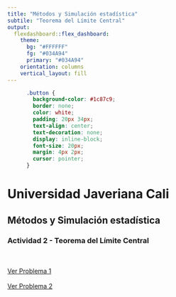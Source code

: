 ```yaml
---
title: "Métodos y Simulación estadística"
subtile: "Teorema del Límite Central"
output: 
  flexdashboard::flex_dashboard:
    theme:
      bg: "#FFFFFF"
      fg: "#034A94" 
      primary: "#034A94" 
    orientation: columns
    vertical_layout: fill
---
```

```css
      .button {
        background-color: #1c87c9;
        border: none;
        color: white;
        padding: 20px 34px;
        text-align: center;
        text-decoration: none;
        display: inline-block;
        font-size: 20px;
        margin: 4px 2px;
        cursor: pointer;
      }
```   
    
<h1>Universidad Javeriana Cali</h1>
<h2>Métodos y Simulación estadística</h2>
<h3>Actividad 2 - Teorema del Límite Central</h3>
<br><br>
<a href="problema1.html" class="button">Ver Problema 1</a><br><br>
<a href="problema1.html" class="button">Ver Problema 2</a>